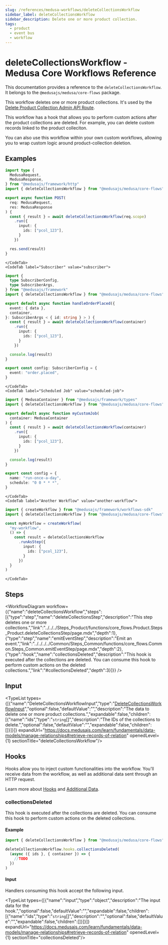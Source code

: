 ```yaml
---
slug: /references/medusa-workflows/deleteCollectionsWorkflow
sidebar_label: deleteCollectionsWorkflow
sidebar_description: Delete one or more product collection.
tags:
  - product
  - event bus
  - workflow
---
```



# deleteCollectionsWorkflow - Medusa Core Workflows Reference

This documentation provides a reference to the `deleteCollectionsWorkflow`. It belongs to the `@medusajs/medusa/core-flows` package.

This workflow deletes one or more product collections. It's used by the 
[Delete Product Collection Admin API Route](https://docs.medusajs.com/api/admin#collections\_deletecollectionsid).

This workflow has a hook that allows you to perform custom actions after the product collections are deleted. For example, 
you can delete custom records linked to the product colleciton.

You can also use this workflow within your own custom workflows, allowing you to wrap custom logic around product-collection deletion.

<SourceCodeLink link="https://github.com/medusajs/medusa/blob/644c8b9d3022fb4bc4ec6760ee4fed93b92d1b96/packages/core/core-flows/src/product/workflows/delete-collections.ts#L46" />

## Examples

<CodeTabs group="workflow-exection">
    <CodeTab label="API Route" value="api-route">
    
```ts title="src/api/workflow/route.ts"
import type {
  MedusaRequest,
  MedusaResponse,
} from "@medusajs/framework/http"
import { deleteCollectionsWorkflow } from "@medusajs/medusa/core-flows"

export async function POST(
  req: MedusaRequest,
  res: MedusaResponse
) {
  const { result } = await deleteCollectionsWorkflow(req.scope)
    .run({
      input: {
        ids: ["pcol_123"],
      }
    })

  res.send(result)
}
```

    </CodeTab>
    <CodeTab label="Subscriber" value="subscriber">
    
```ts title="src/subscribers/order-placed.ts"
import {
  type SubscriberConfig,
  type SubscriberArgs,
} from "@medusajs/framework"
import { deleteCollectionsWorkflow } from "@medusajs/medusa/core-flows"

export default async function handleOrderPlaced({
  event: { data },
  container,
}: SubscriberArgs < { id: string } > ) {
  const { result } = await deleteCollectionsWorkflow(container)
    .run({
      input: {
        ids: ["pcol_123"],
      }
    })

  console.log(result)
}

export const config: SubscriberConfig = {
  event: "order.placed",
}
```

    </CodeTab>
    <CodeTab label="Scheduled Job" value="scheduled-job">
    
```ts title="src/jobs/message-daily.ts"
import { MedusaContainer } from "@medusajs/framework/types"
import { deleteCollectionsWorkflow } from "@medusajs/medusa/core-flows"

export default async function myCustomJob(
  container: MedusaContainer
) {
  const { result } = await deleteCollectionsWorkflow(container)
    .run({
      input: {
        ids: ["pcol_123"],
      }
    })

  console.log(result)
}

export const config = {
  name: "run-once-a-day",
  schedule: "0 0 * * *",
}
```

    </CodeTab>
    <CodeTab label="Another Workflow" value="another-workflow">
    
```ts title="src/workflows/my-workflow.ts"
import { createWorkflow } from "@medusajs/framework/workflows-sdk"
import { deleteCollectionsWorkflow } from "@medusajs/medusa/core-flows"

const myWorkflow = createWorkflow(
  "my-workflow",
  () => {
    const result = deleteCollectionsWorkflow
      .runAsStep({
        input: {
          ids: ["pcol_123"],
        }
      })
  }
)
```

    </CodeTab>
  </CodeTabs>

## Steps

<WorkflowDiagram workflow={{"name":"deleteCollectionsWorkflow","steps":[{"type":"step","name":"deleteCollectionsStep","description":"This step deletes one or more collections.","link":"../../../Steps_Product/functions/core_flows.Product.Steps_Product.deleteCollectionsStep/page.mdx","depth":1},{"type":"step","name":"emitEventStep","description":"Emit an event.","link":"../../../../Common/Steps_Common/functions/core_flows.Common.Steps_Common.emitEventStep/page.mdx","depth":2},{"type":"hook","name":"collectionsDeleted","description":"This hook is executed after the collections are deleted. You can consume this hook to perform custom actions on the deleted collections.","link":"#collectionsDeleted","depth":3}]}} />

## Input

<TypeList types={[{"name":"DeleteCollectionsWorkflowInput","type":"[DeleteCollectionsWorkflowInput](../../../../types/core_flows.DeleteCollectionsWorkflowInput/page.mdx)","optional":false,"defaultValue":"","description":"The data to delete one or more product collections.","expandable":false,"children":[{"name":"ids","type":"`string`[]","description":"The IDs of the collections to delete.","optional":false,"defaultValue":"","expandable":false,"children":[]}]}]} expandUrl="https://docs.medusajs.com/learn/fundamentals/data-models/manage-relationships#retrieve-records-of-relation" openedLevel={1} sectionTitle="deleteCollectionsWorkflow"/>

## Hooks

Hooks allow you to inject custom functionalities into the workflow. You'll receive data from the workflow, as well as additional data sent through an HTTP request.

Learn more about [Hooks](https://docs.medusajs.com/learn/fundamentals/workflows/workflow-hooks) and [Additional Data](https://docs.medusajs.com/learn/fundamentals/api-routes/additional-data).

### collectionsDeleted

This hook is executed after the collections are deleted. You can consume this hook to perform custom actions on the deleted collections.

#### Example

```ts
import { deleteCollectionsWorkflow } from "@medusajs/medusa/core-flows"

deleteCollectionsWorkflow.hooks.collectionsDeleted(
  (async ({ ids }, { container }) => {
    //TODO
  })
)
```

#### Input

Handlers consuming this hook accept the following input.

<TypeList types={[{"name":"input","type":"object","description":"The input data for the hook.","optional":false,"defaultValue":"","expandable":false,"children":[{"name":"ids","type":"`string`[]","description":"","optional":false,"defaultValue":"","expandable":false,"children":[]}]}]} expandUrl="https://docs.medusajs.com/learn/fundamentals/data-models/manage-relationships#retrieve-records-of-relation" openedLevel={1} sectionTitle="collectionsDeleted"/>
